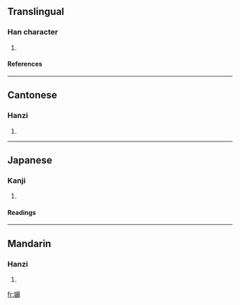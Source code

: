 ==Translingual==
===Han character===
{{Han char|rn=38|rad=女|as=19|sn=22|four=4141<sub>1</sub>|canj=女一一心 (VMMP)}}
# {{defn|Han|sort=女19}}
====References====
{{Han ref|kx=0274.220|dkj=06911|dj=0542.400|hdz=21091.050|uh=5B4B|ud=23371|bh=F6DB|bd=63195}}
----
==Cantonese==
===Hanzi===
{{yue-hanzi|jyut=|y=lei4}}
# {{defn|Cantonese}}
----
==Japanese==
===Kanji===
{{ja-kanji|grade=|rs=女19}}
# {{defn|Japanese}} 
====Readings====
{{ja-readings|on=[[り]] (ri), [[れい]] (rei), [[らい]] (rai)|kun=[[また]] (mata), [[あざな]] (azana)}}
----
==Mandarin==
===Hanzi===
{{cmn-hanzi|pin=[[lí]] ([[li2]])|wg=li<sup>2</sup>}}
# {{defn|Mandarin}}

[[fr:孋]]